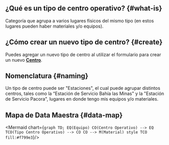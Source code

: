 


## ¿Qué es un tipo de centro operativo? {#what-is}
Categoría que agrupa a varios lugares físicos del mismo tipo (en estos lugares pueden haber materiales y/o equipos).

## ¿Cómo crear un nuevo tipo de centro? {#create}
Puedes agregar un nuevo tipo de centro al utilizar el formulario para crear un nuevo [**Centro**](/docs/products/corrective_maintenance/master_data/center).

## Nomenclatura {#naming}
Un tipo de centro puede ser "Estaciones", el cual puede agrupar distintos centros, tales como la “Estación de Servicio Bahía las Minas" y la "Estación de Servicio Pacora", lugares en donde tengo mis equipos y/o materiales.

## Mapa de Data Maestra {#data-map}

<div className="text-center">

<Mermaid chart={`
    graph TD;
        EQ(Equipo)
        CO(Centro Operativo) --> EQ
        TCO(Tipo Centro Operativo) --> CO
        CO --> M(Material)
        style TCO fill:#f799e3
`}/>

</div>